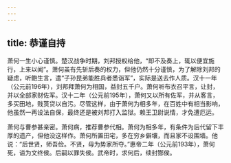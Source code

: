 ```yaml
---
---
---
```

title: 恭谨自持
---



萧何一生小心谨慎。楚汉战争时期，刘邦授权给他，“即不及奏上，辄以便宜施行，上来以闻”。萧何虽有先斩后奏的权力，但他仍然十分谨慎，为了解除刘邦的疑虑，听鲍生言，遣“子孙昆弟能胜兵者悉诣军”，实际是送去作人质。汉十一年（公元前196年），刘邦拜萧何为相国，益封五千户。萧何听布衣召平言，让封，并以全部家财佐军。汉十二年（公元前195年），萧何又以所有佐军，并从客言，多买田地，贱贳贷以自污。尽管这样，由于萧何为相多年，在百姓中有相当影响，他虽然一再设法自保，最终还是被刘邦打入监狱。赖王卫尉说情，才免遭厄运。

萧何与曹参甚亲密。萧何病，推荐曹参代相。萧何为相多年，有条件为后代留下丰厚的遗产，但他没这样作。萧何所置田宅，多在穷乡僻壤，而且家不设围墙。他说：“后世贤，师吾俭。不贤，毋为势家所夺。”惠帝二年（公元前193年），萧何死，谥为文终侯。后嗣以罪失侯。武帝时，求何后，续封酂侯。